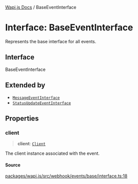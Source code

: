 [Wapi.js Docs](../README.mdx) / BaseEventInterface

# Interface: BaseEventInterface

Represents the base interface for all events.

## Interface

BaseEventInterface

## Extended by

- [`MessageEventInterface`](MessageEventInterface.mdx)
- [`StatusUpdateEventInterface`](StatusUpdateEventInterface.mdx)

## Properties

### client

> **client**: [`Client`](../classes/Client.mdx)

The client instance associated with the event.

#### Source

[packages/wapi.js/src/webhook/events/base/interface.ts:18](https://github.com/sarthakjdev/wapi.js/blob/1b066ed4efaf997a4bb012da51514dfcb4165da6/packages/wapi.js/src/webhook/events/base/interface.ts#L18)
